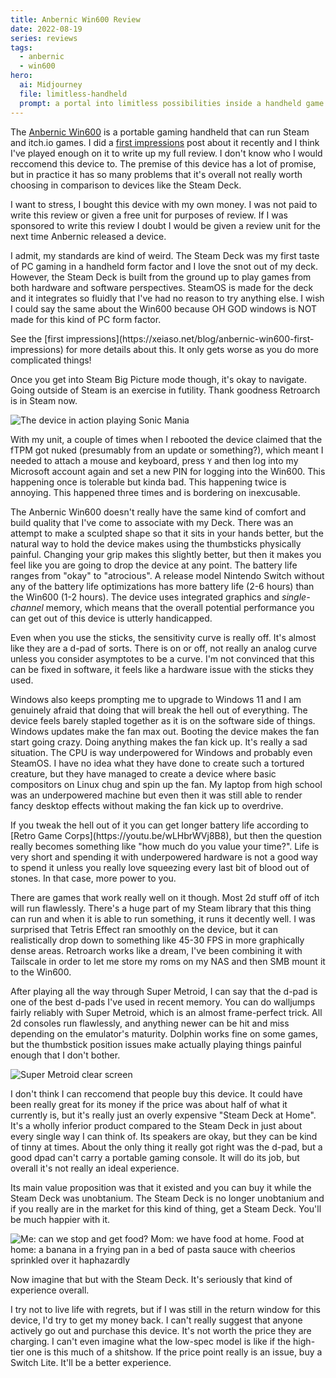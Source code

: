 ```yaml
---
title: Anbernic Win600 Review
date: 2022-08-19
series: reviews
tags:
  - anbernic
  - win600
hero:
  ai: Midjourney
  file: limitless-handheld
  prompt: a portal into limitless possibilities inside a handheld game console, digital art, anime style
---
```


The [Anbernic Win600](https://anbernic.com/products/new-anbernic-win600) is a
portable gaming handheld that can run Steam and itch.io games. I did a [first
impressions](https://xeiaso.net/blog/anbernic-win600-first-impressions) post
about it recently and I think I've played enough on it to write up my full
review. I don't know who I would reccomend this device to. The premise of this
device has a lot of promise, but in practice it has so many problems that it's
overall not really worth choosing in comparison to devices like the Steam Deck.

<XeblogConv name="Cadey" mood="coffee">
  I want to stress, I bought this device with my own money. I was not paid to
  write this review or given a free unit for purposes of review. If I was
  sponsored to write this review I doubt I would be given a review unit for the
  next time Anbernic released a device.
</XeblogConv>

I admit, my standards are kind of weird. The Steam Deck was my first taste of PC
gaming in a handheld form factor and I love the snot out of my deck. However,
the Steam Deck is built from the ground up to play games from both hardware and
software perspectives. SteamOS is made for the deck and it integrates so fluidly
that I've had no reason to try anything else. I wish I could say the same about
the Win600 because OH GOD windows is NOT made for this kind of PC form factor.

<XeblogConv name="Mara" mood="happy">
  See the [first
  impressions](https://xeiaso.net/blog/anbernic-win600-first-impressions) for
  more details about this. It only gets worse as you do more complicated things!
</XeblogConv>

Once you get into Steam Big Picture mode though, it's okay to navigate. Going
outside of Steam is an exercise in futility. Thank goodness Retroarch is in
Steam now.

![The device in action playing Sonic Mania](https://cdn.xeiaso.net/file/christine-static/blog/FZ6UQnlWIAIt7G6.jpg)

With my unit, a couple of times when I rebooted the device claimed that the fTPM
got nuked (presumably from an update or something?), which meant I needed to
attach a mouse and keyboard, press `Y` and then log into my Microsoft account
again and set a new PIN for logging into the Win600. This happening once is
tolerable but kinda bad. This happening twice is annoying. This happened three
times and is bordering on inexcusable.

The Anbernic Win600 doesn't really have the same kind of comfort and build
quality that I've come to associate with my Deck. There was an attempt to make a
sculpted shape so that it sits in your hands better, but the natural way to hold
the device makes using the thumbsticks physically painful. Changing your grip
makes this slightly better, but then it makes you feel like you are going to
drop the device at any point. The battery life ranges from "okay" to
"atrocious". A release model Nintendo Switch without any of the battery life
optimizations has more battery life (2-6 hours) than the Win600 (1-2 hours). The
device uses integrated graphics and _single-channel_ memory, which means that
the overall potential performance you can get out of this device is utterly
handicapped.

<XeblogConv name="Cadey" mood="coffee">
  Even when you use the sticks, the sensitivity curve is really off. It's almost
  like they are a d-pad of sorts. There is on or off, not really an analog curve
  unless you consider asymptotes to be a curve. I'm not convinced that this can
  be fixed in software, it feels like a hardware issue with the sticks they
  used.
</XeblogConv>

Windows also keeps prompting me to upgrade to Windows 11 and I am genuinely
afraid that doing that will break the hell out of everything. The device feels
barely stapled together as it is on the software side of things. Windows updates
make the fan max out. Booting the device makes the fan start going crazy. Doing
anything makes the fan kick up. It's really a sad situation. The CPU is way
underpowered for Windows and probably even SteamOS. I have no idea what they
have done to create such a tortured creature, but they have managed to create a
device where basic compositors on Linux chug and spin up the fan. My laptop from
high school was an underpowered machine but even then it was still able to
render fancy desktop effects without making the fan kick up to overdrive.

<XeblogConv name="Numa" mood="delet">
  If you tweak the hell out of it you can get longer battery life according to
  [Retro Game Corps](https://youtu.be/wLHbrWVj8B8), but then the question really
  becomes something like "how much do you value your time?". Life is very short
  and spending it with underpowered hardware is not a good way to spend it
  unless you really love squeezing every last bit of blood out of stones. In
  that case, more power to you.
</XeblogConv>

There are games that work really well on it though. Most 2d stuff off of itch
will run flawlessly. There's a huge part of my Steam library that this thing can
run and when it is able to run something, it runs it decently well. I was
surprised that Tetris Effect ran smoothly on the device, but it can
realistically drop down to something like 45-30 FPS in more graphically dense
areas. Retroarch works like a dream, I've been combining it with Tailscale in
order to let me store my roms on my NAS and then SMB mount it to the Win600.

After playing all the way through Super Metroid, I can say that the d-pad is one
of the best d-pads I've used in recent memory. You can do walljumps fairly
reliably with Super Metroid, which is an almost frame-perfect trick. All 2d
consoles run flawlessly, and anything newer can be hit and miss depending on the
emulator's maturity. Dolphin works fine on some games, but the thumbstick
position issues make actually playing things painful enough that I don't bother.

![Super Metroid clear screen](https://cdn.xeiaso.net/file/christine-static/blog/Super_Metroid_Redux-220721-175515.png)

I don't think I can reccomend that people buy this device. It could have been
really great for its money if the price was about half of what it currently is,
but it's really just an overly expensive "Steam Deck at Home". It's a wholly
inferior product compared to the Steam Deck in just about every single way I can
think of. Its speakers are okay, but they can be kind of tinny at times. About
the only thing it really got right was the d-pad, but a good dpad can't carry a
portable gaming console. It will do its job, but overall it's not really an
ideal experience.

Its main value proposition was that it existed and you can buy it while the
Steam Deck was unobtanium. The Steam Deck is no longer unobtanium and if you
really are in the market for this kind of thing, get a Steam Deck. You'll be
much happier with it.

![Me: can we stop and get food? Mom: we have food at home. Food at home: a
banana in a frying pan in a bed of pasta sauce with cheerios sprinkled over it
haphazardly](https://cdn.xeiaso.net/file/christine-static/blog/ca3.png)

<XeblogConv name="Cadey" mood="coffee">
  Now imagine that but with the Steam Deck. It's seriously that kind of
  experience overall.
</XeblogConv>

I try not to live life with regrets, but if I was still in the return window
for this device, I'd try to get my money back. I can't really suggest that
anyone actively go out and purchase this device. It's not worth the price they
are charging. I can't even imagine what the low-spec model is like if the
high-tier one is this much of a shitshow. If the price point really is an issue,
buy a Switch Lite. It'll be a better experience.
